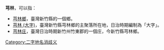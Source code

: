 {{noteTA　
|1 = zh-cn:庄; zh-hk:庄; zh-tw:庄;
}}
'''芎林'''，可以指：
*[[芎林鄉|芎林鄉]]，臺灣新竹縣的一個鄉。
*[[芎林_(大字)|芎林 (大字)]]，臺灣新竹縣芎林鄉的主聚落所在地，日治時期編制為「大字」。
*[[芎林庄|芎林庄]]，臺灣日治時期新竹州竹東郡的一個庄，今新竹縣芎林鄉。
{{disambig}}
[[Category:二字地名消歧义|Category:二字地名消歧义]]